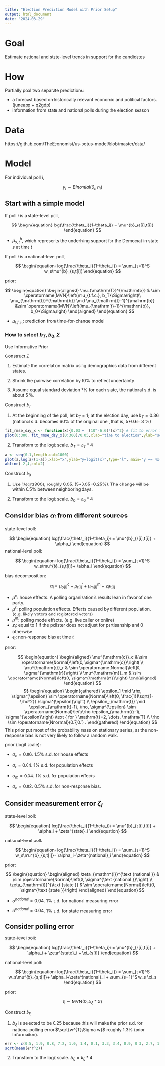 ---
title: "Election Prediction Model with Prior Setup"
output: html_document
date: "2024-03-29"
---


# Goal

Estimate national and state-level trends in support for the candidates

# How

Partially pool two separate predictions:

- a forecast based on historically relevant economic and political factors. (juneapp + q2gdp)
- information from state and national polls during the election season

# Data

https://github.com/TheEconomist/us-potus-model/blob/master/data/

# Model

For individual poll $i$,

$$
\begin{equation}
y_i \sim Binomial(\theta_i, n_i)
\end{equation}
$$

## Start with a simple model

If poll $i$ is a state-level poll,

$$
\begin{equation}
log(\frac{\theta_i}{1-\theta_i}) = \mu^{b}_{s[i],t[i]}
\end{equation}
$$

- $\mu^{b}_{s,t}$, which represents the underlying support for the Democrat in state $s$ at time $t$

If poll $i$ is a national-level poll,

$$
\begin{equation}
log(\frac{\theta_i}{1-\theta_i}) = \sum_{s=1}^S w_s\mu^{b}_{s,t[i]}
\end{equation}
$$

prior:

$$
\begin{equation}
\begin{aligned}
\mu_{\mathrm{T}}^{\mathrm{b}} & \sim \operatorname{MVN}\left(\mu_{t.f.c.}, b_T*\Sigma\right)\\
\mu_{\mathrm{t}}^{\mathrm{b}} \mid \mu_{\mathrm{t}-1}^{\mathrm{b}} &\sim \operatorname{MVN}\left(\mu_{\mathrm{t}-1}^{\mathrm{b}}, b_0*\Sigma\right)
\end{aligned}
\end{equation}
$$

-  $\mu_{t.f.c.}$: prediction from time-for-change model

### How to select $b_T, b_0, \Sigma$

Use Informative Prior

Construct $\Sigma$ 

1. Estimate the correlation matrix using demographics data from different states.

2. Shrink the pairwise correlation by 10\% to reflect uncertainty 

3. Assume equal standard deviation 7\% for each state, the national s.d. is about 5 \%.

Construct $b_T$ 

1. At the beginning of the poll, let $b_T=1$; at the election day, use $b_T=0.36$ (national s.d. becomes 60\% of  the original one , that is, 5*0.6= 3 \%)



```{r}
fit_rmse_day_x <- function(x){0.03 +  (10^-6.6)*(x)^2} # fit to error from external script
plot(0:300, fit_rmse_day_x(0:300)/0.05,xlab="time to election",ylab="scale",type="l")
```

2. Transform to the logit scale. $b_T = b_T * 4$

```{r}
a <- seq(0,1,length.out=1000)
plot(a,log(a/(1-a)),xlab="x",ylab="y=logit(x)",type="l", main="y ~= 4x-2")
abline(-2,4,col=2)
```


Construct $b_0$

1. Use 1/sqrt(300), roughly 0.05. (5*0.05=0.25\%). The change will be within 0.5\% between neighboring days.

2. Transform to the logit scale. $b_0 = b_0 * 4$



## Consider bias $\alpha_i$ from different sources

state-level poll:

$$
\begin{equation}
log(\frac{\theta_i}{1-\theta_i}) = \mu^{b}_{s[i],t[i]} + \alpha_i
\end{equation}
$$
national-level poll:

$$
\begin{equation}
log(\frac{\theta_i}{1-\theta_i}) = \sum_{s=1}^S w_s\mu^{b}_{s,t[i]}+ \alpha_i
\end{equation}
$$

bias decomposition:

$$
\begin{equation}
\alpha_{\mathrm{i}}=\mu_{\mathrm{p}[\mathrm{i}]}^{\mathrm{c}}+\mu_{\mathrm{r}[\mathrm{i}]}^{\mathrm{r}}+\mu_{\mathrm{m}[\mathrm{i}]}^{\mathrm{m}}+\mathrm{z_i} \epsilon_{\mathrm{t}[\mathrm{i}]}
\end{equation}
$$

- $\mu^c$: house effects. A polling organization's results lean in favor of one party.
- $\mu^r$: polling population effects. Effects caused by different population. (e.g. likely voters and registered voters)
- $\mu^m$: polling mode effects. (e.g. live caller or online)
- $z_i$: equal to 1 if the pollster does not adjust for partisanship and 0 otherwise
- $\epsilon_t$: non-response bias at time $t$

prior:

$$
\begin{equation}
\begin{aligned}
\mu^{\mathrm{c}}_c & \sim \operatorname{Normal}\left(0, \sigma^{\mathrm{c}}\right) \\
\mu^{\mathrm{r}}_r & \sim \operatorname{Normal}\left(0, \sigma^{\mathrm{r}}\right) \\
\mu^{\mathrm{m}}_m & \sim \operatorname{Normal}\left(0, \sigma^{\mathrm{m}}\right)
\end{aligned}
\end{equation}
$$
$$
\begin{equation}
\begin{gathered}
\epsilon_1 \mid \rho, \sigma^{\epsilon} \sim \operatorname{Normal}\left(0, \frac{1}{\sqrt{1-\rho^2}} \sigma^{\epsilon}\right) \\
\epsilon_{\mathrm{t}} \mid \epsilon_{\mathrm{t}-1}, \rho, \sigma^{\epsilon} \sim \operatorname{Normal}\left(\rho \epsilon_{\mathrm{t}-1}, \sigma^{\epsilon}\right) \text { for } \mathrm{t}=2, \ldots, \mathrm{T} \\
\rho \sim \operatorname{Nnormal}(0.7,0.1) .
\end{gathered}
\end{equation}
$$
This prior put most of the probability mass on stationary series, as the non-response bias is not very likely to follow a random walk.

prior (logit scale):

- $\sigma_c = 0.06$. 1.5\% s.d. for house effects

- $\sigma_r = 0.04$. 1\% s.d. for population effects

- $\sigma_m = 0.04$. 1\% s.d. for population effects

- $\sigma_e = 0.02$. 0.5\% s.d. for non-response bias.

## Consider measurement error $\zeta_i$


state-level poll:

$$
\begin{equation}
log(\frac{\theta_i}{1-\theta_i}) = \mu^{b}_{s[i],t[i]} + \alpha_i + \zeta^{state}_i
\end{equation}
$$

national-level poll:

$$
\begin{equation}
log(\frac{\theta_i}{1-\theta_i}) = \sum_{s=1}^S w_s\mu^{b}_{s,t[i]}+ \alpha_i+\zeta^{national}_i
\end{equation}
$$

prior: 

$$
\begin{equation}
\begin{aligned}
\zeta_{\mathrm{i}}^{\text {national }} & \sim \operatorname{Normal}\left(0, \sigma^{\text {national }}\right) \\
\zeta_{\mathrm{i}}^{\text {state }} & \sim \operatorname{Normal}\left(0, \sigma^{\text {state }}\right) 
\end{aligned}
\end{equation}
$$

- $\sigma^{national} = 0.04$. 1\% s.d. for national measuring error

- $\sigma^{national} = 0.04$. 1\% s.d. for state measuring error

## Consider polling error


state-level poll:

$$
\begin{equation}
log(\frac{\theta_i}{1-\theta_i}) = \mu^{b}_{s[i],t[i]} + \alpha_i + \zeta^{state}_i + \xi_{s[i]}
\end{equation}
$$

national-level poll:

$$
\begin{equation}
log(\frac{\theta_i}{1-\theta_i}) = \sum_{s=1}^S w_s\mu^{b}_{s,t[i]}+ \alpha_i+\zeta^{national}_i + 
\sum_{s=1}^S w_s \xi_s
\end{equation}
$$


prior:

$$
\begin{equation}
\xi \sim \operatorname{MVN}\left(0, b_{\xi}*\Sigma\right)
\end{equation}
$$


Construct $b_{\xi}$

1. $b_{\xi}$ is selected to be 0.25 because this will make the prior s.d. for national polling error $\sqrt{w^{T}\Sigma w}$ roughly 1.3\% (prior information).

```{r}
err <- c(0.5, 1.9, 0.8, 7.2, 1.0, 1.4, 0.1, 3.3, 3.4, 0.9, 0.3, 2.7, 1.0) / 2 
sqrt(mean(err^2))
```


2. Transform to the logit scale. $b_{\xi} = b_{\xi} * 4$